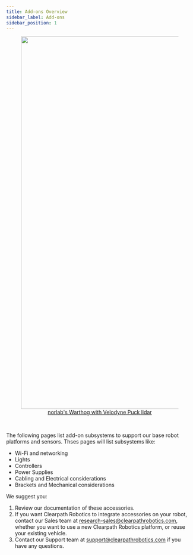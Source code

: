 ```yaml
---
title: Add-ons Overview
sidebar_label: Add-ons
sidebar_position: 1
---
```


<center>
  <figure>
    <a href="https://clearpathrobotics.com/blog/2020/10/norlab-pushes-autonomous-navigation-to-limits-with-warthog-ugv/">
      <img
        src="/img/about_images/about_1.jpg"
        width="1000"
      />
      <figcaption>norlab's Warthog with Velodyne Puck lidar</figcaption>
    </a>
  </figure>
</center>

<br />

The following pages list add-on subsystems to support our base robot platforms and sensors.
Thses pages will list subsystems like:

- Wi-Fi and networking
- Lights
- Controllers
- Power Supplies
- Cabling and Electrical considerations
- Brackets and Mechanical considerations

We suggest you:

1.  Review our documentation of these accessories.
2.  If you want Clearpath Robotics to integrate accessories on your robot, contact our Sales team at <research-sales@clearpathrobotics.com>, whether you want to use a new Clearpath Robotics platform, or reuse your existing vehicle.
3.  Contact our Support team at <support@clearpathrobotics.com> if you have any questions.
